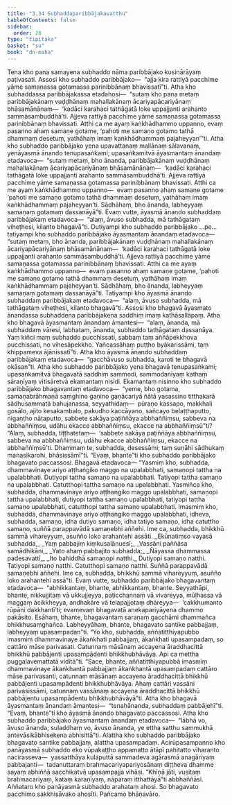 ```yaml
---
title: "3.34 Subhaddaparibbājakavatthu"
tableOfContents: false
sidebar:
  order: 28
type: "tipitaka"
basket: "su"
book: "dn-maha"
---
```



<DynamicBreadcrumb />

<Division number="212" book="dn-maha" bookNo="7" page="123">

<Paragraph number="475" book="dn-maha">
Tena kho pana samayena subhaddo nāma paribbājako kusinārāyaṃ paṭivasati. Assosi kho subhaddo paribbājako—  “ajja kira rattiyā pacchime yāme samaṇassa gotamassa parinibbānaṃ bhavissatī”ti. Atha kho subhaddassa paribbājakassa etadahosi—  “sutaṃ kho pana metaṃ paribbājakānaṃ vuḍḍhānaṃ mahallakānaṃ ācariyapācariyānaṃ bhāsamānānaṃ—  ‘kadāci karahaci tathāgatā loke uppajjanti arahanto sammāsambuddhā’ti. Ajjeva rattiyā pacchime yāme samaṇassa gotamassa parinibbānaṃ bhavissati. Atthi ca me ayaṃ kaṅkhādhammo uppanno, evaṃ pasanno ahaṃ samaṇe gotame, ‘pahoti me samaṇo gotamo tathā dhammaṃ desetuṃ, yathāhaṃ imaṃ kaṅkhādhammaṃ pajaheyyan’”ti.
</Paragraph>

<Paragraph number="476" book="dn-maha">
Atha kho subhaddo paribbājako yena upavattanaṃ mallānaṃ sālavanaṃ, yenāyasmā ānando tenupasaṅkami; upasaṅkamitvā āyasmantaṃ ānandaṃ etadavoca—  “sutaṃ metaṃ, bho ānanda, paribbājakānaṃ vuḍḍhānaṃ mahallakānaṃ ācariyapācariyānaṃ bhāsamānānaṃ—  ‘kadāci karahaci tathāgatā loke uppajjanti arahanto sammāsambuddhā’ti. Ajjeva rattiyā pacchime yāme samaṇassa gotamassa parinibbānaṃ bhavissati. Atthi ca me ayaṃ kaṅkhādhammo uppanno—  evaṃ pasanno ahaṃ samaṇe gotame ‘pahoti me samaṇo gotamo tathā dhammaṃ desetuṃ, yathāhaṃ imaṃ kaṅkhādhammaṃ pajaheyyan’ti. Sādhāhaṃ, bho ānanda, labheyyaṃ samaṇaṃ gotamaṃ dassanāyā”ti. Evaṃ vutte, āyasmā ānando subhaddaṃ paribbājakaṃ etadavoca—  “alaṃ, āvuso subhadda, mā tathāgataṃ viheṭhesi, kilanto bhagavā”ti. Dutiyampi kho subhaddo paribbājako …pe…  tatiyampi kho subhaddo paribbājako āyasmantaṃ ānandaṃ etadavoca—  “sutaṃ metaṃ, bho ānanda, paribbājakānaṃ vuḍḍhānaṃ mahallakānaṃ ācariyapācariyānaṃ bhāsamānānaṃ—  ‘kadāci karahaci tathāgatā loke uppajjanti arahanto sammāsambuddhā’ti. Ajjeva rattiyā pacchime yāme samaṇassa gotamassa parinibbānaṃ bhavissati. Atthi ca me ayaṃ kaṅkhādhammo uppanno—  evaṃ pasanno ahaṃ samaṇe gotame, ‘pahoti me samaṇo gotamo tathā dhammaṃ desetuṃ, yathāhaṃ imaṃ kaṅkhādhammaṃ pajaheyyan’ti. Sādhāhaṃ, bho ānanda, labheyyaṃ samaṇaṃ gotamaṃ dassanāyā”ti. Tatiyampi kho āyasmā ānando subhaddaṃ paribbājakaṃ etadavoca—  “alaṃ, āvuso subhadda, mā tathāgataṃ viheṭhesi, kilanto bhagavā”ti.
</Paragraph>

</Division>
<Division number="213" book="dn-maha" bookNo="7" page="124">

<Paragraph number="477" book="dn-maha">
Assosi kho bhagavā āyasmato ānandassa subhaddena paribbājakena saddhiṃ imaṃ kathāsallāpaṃ. Atha kho bhagavā āyasmantaṃ ānandaṃ āmantesi—  “alaṃ, ānanda, mā subhaddaṃ vāresi, labhataṃ, ānanda, subhaddo tathāgataṃ dassanāya. Yaṃ kiñci maṃ subhaddo pucchissati, sabbaṃ taṃ aññāpekkhova pucchissati, no vihesāpekkho. Yañcassāhaṃ puṭṭho byākarissāmi, taṃ khippameva ājānissatī”ti. Atha kho āyasmā ānando subhaddaṃ paribbājakaṃ etadavoca—  “gacchāvuso subhadda, karoti te bhagavā okāsan”ti. Atha kho subhaddo paribbājako yena bhagavā tenupasaṅkami; upasaṅkamitvā bhagavatā saddhiṃ sammodi, sammodanīyaṃ kathaṃ sāraṇīyaṃ vītisāretvā ekamantaṃ nisīdi. Ekamantaṃ nisinno kho subhaddo paribbājako bhagavantaṃ etadavoca—  “yeme, bho gotama, samaṇabrāhmaṇā saṃghino gaṇino gaṇācariyā ñātā yasassino titthakarā sādhusammatā bahujanassa, seyyathidaṃ—  pūraṇo kassapo, makkhali gosālo, ajito kesakambalo, pakudho kaccāyano, sañcayo belaṭṭhaputto, nigaṇṭho nāṭaputto, sabbete sakāya paṭiññāya abbhaññiṃsu, sabbeva na abbhaññiṃsu, udāhu ekacce abbhaññiṃsu, ekacce na abbhaññiṃsū”ti? “Alaṃ, subhadda, tiṭṭhatetaṃ—  ‘sabbete sakāya paṭiññāya abbhaññiṃsu, sabbeva na abbhaññiṃsu, udāhu ekacce abbhaññiṃsu, ekacce na abbhaññiṃsū’ti. Dhammaṃ te, subhadda, desessāmi; taṃ suṇāhi sādhukaṃ manasikarohi, bhāsissāmī”ti. “Evaṃ, bhante”ti kho subhaddo paribbājako bhagavato paccassosi. Bhagavā etadavoca—
</Paragraph>

</Division>
<Division number="214" book="dn-maha" bookNo="7" page="124">

<Paragraph number="478" book="dn-maha">
“Yasmiṃ kho, subhadda, dhammavinaye ariyo aṭṭhaṅgiko maggo na upalabbhati, samaṇopi tattha na upalabbhati. Dutiyopi tattha samaṇo na upalabbhati. Tatiyopi tattha samaṇo na upalabbhati. Catutthopi tattha samaṇo na upalabbhati. Yasmiñca kho, subhadda, dhammavinaye ariyo aṭṭhaṅgiko maggo upalabbhati, samaṇopi tattha upalabbhati, dutiyopi tattha samaṇo upalabbhati, tatiyopi tattha samaṇo upalabbhati, catutthopi tattha samaṇo upalabbhati. Imasmiṃ kho, subhadda, dhammavinaye ariyo aṭṭhaṅgiko maggo upalabbhati, idheva, subhadda, samaṇo, idha dutiyo samaṇo, idha tatiyo samaṇo, idha catuttho samaṇo, suññā parappavādā samaṇebhi aññehi. Ime ca, subhadda, bhikkhū sammā vihareyyuṃ, asuñño loko arahantehi assāti.
</Paragraph>

<Paragraph number="479" type="verses" book="dn-maha">
_Ekūnatiṃso vayasā subhadda,_  
_Yaṃ pabbajiṃ kiṃkusalānuesī;_  
_Vassāni paññāsa samādhikāni,_  
_Yato ahaṃ pabbajito subhadda;_  
_Ñāyassa dhammassa padesavattī,_  
_Ito bahiddhā samaṇopi natthi._  

</Paragraph>

<Paragraph number="480" book="dn-maha">
Dutiyopi samaṇo natthi. Tatiyopi samaṇo natthi. Catutthopi samaṇo natthi. Suññā parappavādā samaṇebhi aññehi. Ime ca, subhadda, bhikkhū sammā vihareyyuṃ, asuñño loko arahantehi assā”ti.
</Paragraph>

</Division>
<Division number="215" book="dn-maha" bookNo="7" page="125">

<Paragraph number="481" book="dn-maha">
Evaṃ vutte, subhaddo paribbājako bhagavantaṃ etadavoca—  “abhikkantaṃ, bhante, abhikkantaṃ, bhante. Seyyathāpi, bhante, nikkujjitaṃ vā ukkujjeyya, paṭicchannaṃ vā vivareyya, mūḷhassa vā maggaṃ ācikkheyya, andhakāre vā telapajjotaṃ dhāreyya—  ‘cakkhumanto rūpāni dakkhantī’ti; evamevaṃ bhagavatā anekapariyāyena dhammo pakāsito. Esāhaṃ, bhante, bhagavantaṃ saraṇaṃ gacchāmi dhammañca bhikkhusaṃghañca. Labheyyāhaṃ, bhante, bhagavato santike pabbajjaṃ, labheyyaṃ upasampadan”ti. “Yo kho, subhadda, aññatitthiyapubbo imasmiṃ dhammavinaye ākaṅkhati pabbajjaṃ, ākaṅkhati upasampadaṃ, so cattāro māse parivasati. Catunnaṃ māsānaṃ accayena āraddhacittā bhikkhū pabbājenti upasampādenti bhikkhubhāvāya. Api ca mettha puggalavemattatā viditā”ti. “Sace, bhante, aññatitthiyapubbā imasmiṃ dhammavinaye ākaṅkhantā pabbajjaṃ ākaṅkhantā upasampadaṃ cattāro māse parivasanti, catunnaṃ māsānaṃ accayena āraddhacittā bhikkhū pabbājenti upasampādenti bhikkhubhāvāya. Ahaṃ cattāri vassāni parivasissāmi, catunnaṃ vassānaṃ accayena āraddhacittā bhikkhū pabbājentu upasampādentu bhikkhubhāvāyā”ti.
</Paragraph>

<Paragraph number="482" book="dn-maha">
Atha kho bhagavā āyasmantaṃ ānandaṃ āmantesi—  “tenahānanda, subhaddaṃ pabbājehī”ti. “Evaṃ, bhante”ti kho āyasmā ānando bhagavato paccassosi. Atha kho subhaddo paribbājako āyasmantaṃ ānandaṃ etadavoca—  “lābhā vo, āvuso ānanda; suladdhaṃ vo, āvuso ānanda, ye ettha satthu sammukhā antevāsikābhisekena abhisittā”ti. Alattha kho subhaddo paribbājako bhagavato santike pabbajjaṃ, alattha upasampadaṃ. Acirūpasampanno kho panāyasmā subhaddo eko vūpakaṭṭho appamatto ātāpī pahitatto viharanto nacirasseva—  yassatthāya kulaputtā sammadeva agārasmā anagāriyaṃ pabbajanti—  tadanuttaraṃ brahmacariyapariyosānaṃ diṭṭheva dhamme sayaṃ abhiññā sacchikatvā upasampajja vihāsi. “Khīṇā jāti, vusitaṃ brahmacariyaṃ, kataṃ karaṇīyaṃ, nāparaṃ itthattāyā”ti abbhaññāsi. Aññataro kho panāyasmā subhaddo arahataṃ ahosi. So bhagavato pacchimo sakkhisāvako ahosīti.

</Paragraph>
</Division>

<Paragraph number="483" type="center" book="dn-maha">
Pañcamo bhāṇavāro.
</Paragraph>